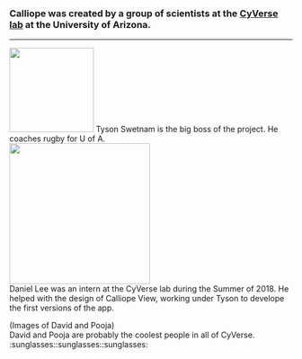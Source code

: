 ### Calliope was created by a group of scientists at the [CyVerse lab](http://www.cyverse.org/) at the University of Arizona.
<hr>

<img src="Img/Tyson.png" width = "150"/>
Tyson Swetnam is the big boss of the project. He coaches rugby for U of A.
<br>
<img src="Img/Daniel.JPG" width = "250"/>
<br>
Daniel Lee was an intern at the CyVerse lab during the Summer of 2018. He helped with the design of Calliope View, working under Tyson to develope the first versions of the app.
<br>

(Images of David and Pooja)
<br>
David and Pooja are probably the coolest people in all of CyVerse. :sunglasses::sunglasses::sunglasses:
